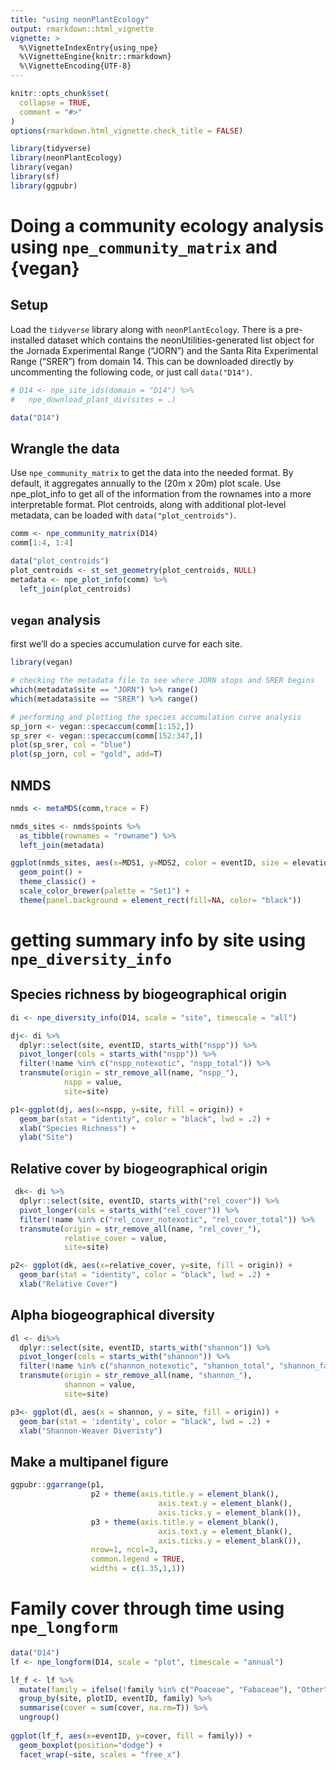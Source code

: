 ```yaml
---
title: "using neonPlantEcology"
output: rmarkdown::html_vignette
vignette: >
  %\VignetteIndexEntry{using_npe}
  %\VignetteEngine{knitr::rmarkdown}
  %\VignetteEncoding{UTF-8}
---
```


```r
knitr::opts_chunk$set(
  collapse = TRUE,
  comment = "#>"
)
options(rmarkdown.html_vignette.check_title = FALSE)
```

```r
library(tidyverse)
library(neonPlantEcology)
library(vegan)
library(sf)
library(ggpubr)
```

# Doing a community ecology analysis using `npe_community_matrix` and {vegan}

## Setup

Load the `tidyverse` library along with `neonPlantEcology`. There is a 
pre-installed dataset which contains the neonUtilities-generated list object 
for the Jornada Experimental Range ("JORN") and the Santa Rita Experimental 
Range ("SRER") from domain 14. This can be downloaded directly by uncommenting
the following code, or just call `data("D14")`.


```r
# D14 <- npe_site_ids(domain = "D14") %>%
#   npe_download_plant_div(sites = .)

data("D14")

```

## Wrangle the data

Use `npe_community_matrix` to get the data into the needed format. By default, 
it aggregates annually to the (20m x 20m) plot scale. Use npe_plot_info to get 
all of the information from the rownames into a more interpretable format. Plot
centroids, along with additional plot-level metadata, can be loaded with 
`data("plot_centroids")`.

```r
comm <- npe_community_matrix(D14)
comm[1:4, 1:4]

data("plot_centroids")
plot_centroids <- st_set_geometry(plot_centroids, NULL)
metadata <- npe_plot_info(comm) %>%
  left_join(plot_centroids)


```

## `vegan` analysis

first we'll do a species accumulation curve for each site.

```r
library(vegan)

# checking the metadata file to see where JORN stops and SRER begins
which(metadata$site == "JORN") %>% range()
which(metadata$site == "SRER") %>% range()

# performing and plotting the species accumulation curve analysis
sp_jorn <- vegan::specaccum(comm[1:152,])
sp_srer <- vegan::specaccum(comm[152:347,])
plot(sp_srer, col = "blue")
plot(sp_jorn, col = "gold", add=T)
```

## NMDS

```r
nmds <- metaMDS(comm,trace = F)

nmds_sites <- nmds$points %>%
  as_tibble(rownames = "rowname") %>%
  left_join(metadata)

ggplot(nmds_sites, aes(x=MDS1, y=MDS2, color = eventID, size = elevation, shape = site)) +
  geom_point() +
  theme_classic() +
  scale_color_brewer(palette = "Set1") +
  theme(panel.background = element_rect(fill=NA, color= "black"))

```

# getting summary info by site using `npe_diversity_info`

## Species richness by biogeographical origin

```r
di <- npe_diversity_info(D14, scale = "site", timescale = "all")

dj<- di %>%
  dplyr::select(site, eventID, starts_with("nspp")) %>%
  pivot_longer(cols = starts_with("nspp")) %>%
  filter(!name %in% c("nspp_notexotic", "nspp_total")) %>%
  transmute(origin = str_remove_all(name, "nspp_"),
            nspp = value,
            site=site)

p1<-ggplot(dj, aes(x=nspp, y=site, fill = origin)) +
  geom_bar(stat = "identity", color = "black", lwd = .2) +
  xlab("Species Richness") +
  ylab("Site")

```

## Relative cover by biogeographical origin

```r
 dk<- di %>%
  dplyr::select(site, eventID, starts_with("rel_cover")) %>%
  pivot_longer(cols = starts_with("rel_cover")) %>%
  filter(!name %in% c("rel_cover_notexotic", "rel_cover_total")) %>%
  transmute(origin = str_remove_all(name, "rel_cover_"),
            relative_cover = value,
            site=site)

p2<- ggplot(dk, aes(x=relative_cover, y=site, fill = origin)) +
  geom_bar(stat = "identity", color = "black", lwd = .2) +
  xlab("Relative Cover")
```

## Alpha biogeographical diversity

```r
dl <- di%>%
  dplyr::select(site, eventID, starts_with("shannon")) %>%
  pivot_longer(cols = starts_with("shannon")) %>%
  filter(!name %in% c("shannon_notexotic", "shannon_total", "shannon_family")) %>%
  transmute(origin = str_remove_all(name, "shannon_"),
            shannon = value,
            site=site)

p3<- ggplot(dl, aes(x = shannon, y = site, fill = origin)) +
  geom_bar(stat = 'identity', color = "black", lwd = .2) +
  xlab("Shannon-Weaver Diveristy")

```

## Make a multipanel figure

```r
ggpubr::ggarrange(p1, 
                  p2 + theme(axis.title.y = element_blank(), 
                                 axis.text.y = element_blank(), 
                                 axis.ticks.y = element_blank()), 
                  p3 + theme(axis.title.y = element_blank(), 
                                 axis.text.y = element_blank(), 
                                 axis.ticks.y = element_blank()), 
                  nrow=1, ncol=3, 
                  common.legend = TRUE, 
                  widths = c(1.35,1,1))


```

# Family cover through time using `npe_longform`

```r
data("D14")
lf <- npe_longform(D14, scale = "plot", timescale = "annual")

lf_f <- lf %>%
  mutate(family = ifelse(!family %in% c("Poaceae", "Fabaceae"), "Other", family)) %>%
  group_by(site, plotID, eventID, family) %>%
  summarise(cover = sum(cover, na.rm=T)) %>%
  ungroup()
  
ggplot(lf_f, aes(x=eventID, y=cover, fill = family)) +
  geom_boxplot(position="dodge") +
  facet_wrap(~site, scales = "free_x") 
```



